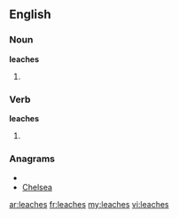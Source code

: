 ==English==

===Noun===
'''leaches'''

# {{plural of|[[leach]]}}

===Verb===
'''leaches'''

# {{third-person singular of|[[leach]]}}

===Anagrams===
* {{alphagram|aceehls}}
* [[Chelsea#English|Chelsea]]

[[ar:leaches]]
[[fr:leaches]]
[[my:leaches]]
[[vi:leaches]]